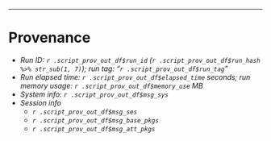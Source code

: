 -----

# Provenance

- _Run ID: `r .script_prov_out_df$run_id` (`r .script_prov_out_df$run_hash %>% str_sub(1, 7)`); run tag: "`r .script_prov_out_df$run_tag`"_
- _Run elapsed time: `r .script_prov_out_df$elapsed_time` seconds; run memory usage: `r .script_prov_out_df$memory_use` MB_
- _System info: `r .script_prov_out_df$msg_sys`_
- _Session info_
    - _`r .script_prov_out_df$msg_ses`_
    - _`r .script_prov_out_df$msg_base_pkgs`_
    - _`r .script_prov_out_df$msg_att_pkgs`_


